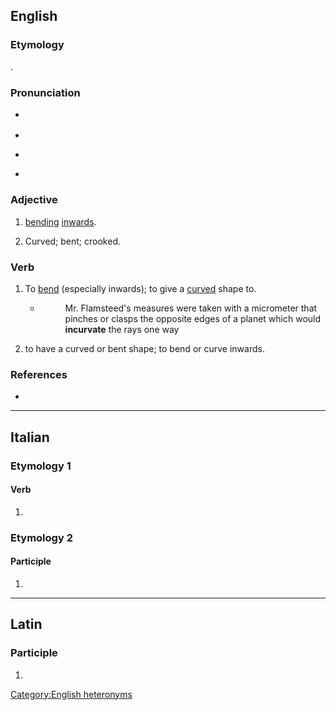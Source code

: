 ==English==

===Etymology===
{{etyl|la|en}} {{lena}} {{m|la|incurvatus}}.

===Pronunciation===
* {{q|adjective}} {{IPA|en|/ˈɪŋkə(ɹ)vɪt/}}
* {{audio|en|LL-Q1860 (eng)-Vealhurl-incurvate.wav |Audio (Southern England)}}
* {{q|verb}} {{IPA|en|/ˈɪŋkə(ɹ)veɪt/}}
* {{audio|en|LL-Q1860 (eng)-Vealhurl-incurvate2.wav |Audio (Southern England)}}

===Adjective===
{{en-adj}}

# [[bending]] [[inwards]].
#: {{ux|en|He noted that the flower's petals were '''incurvate'''.}}
# Curved; bent; crooked.

===Verb===
{{en-verb}}

# {{lb|en|transitive}} To [[bend]] (especially inwards); to give a [[curved]] shape to.
#* {{RQ:Derham Physico}}
#*:Mr. Flamsteed's measures were taken with a micrometer that pinches or clasps the opposite edges of a planet which would '''incurvate''' the rays one way
# {{lb|en|intransitive}} to have a curved or bent shape; to bend or curve inwards.

===References===
* {{R:OED2}}

[[Category:English heteronyms]]
----

==Italian==

===Etymology 1===

====Verb====
{{head|it|verb form}}

# {{inflection of|it|incurvare||2|p|pres|indc|;|2|p|impr}}

===Etymology 2===

====Participle====
{{head|it|past participle form|g=f-p}}

# {{feminine plural of|it|incurvato}}

----

==Latin==

===Participle===
{{la-part-form|incurvāte}}

# {{inflection of|la|incurvātus||voc|m|s}}